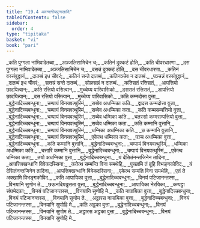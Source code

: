 ```yaml
---
title: "19.4 अवन्दनीयपुग्गलादि"
tableOfContents: false
sidebar:
  order: 4
type: "tipitaka"
basket: "vi"
book: "pari"
---
```



<DynamicBreadcrumb />

<Division number="477" book="pari">

<Paragraph number="2294" type="verses" book="pari">
_कति पुग्गला नाभिवादेतब्बा,_  
_अञ्जलिसामिचेन च;_  
_कतिनं दुक्कटं होति,_  
_कति चीवरधारणा._  

</Paragraph>

<Paragraph number="2295" type="verses" book="pari">
_दस पुग्गला नाभिवादेतब्बा,_  
_अञ्जलिसामिचेन च;_  
_दसन्नं दुक्कटं होति,_  
_दस चीवरधारणा._  

</Paragraph>

<Paragraph number="2296" type="verses" book="pari">
_कतिनं वस्संवुट्ठानं,_  
_दातब्बं इध चीवरं;_  
_कतिनं सन्ते दातब्बं,_  
_कतिनञ्चेव न दातब्बं._  

</Paragraph>

<Paragraph number="2297" type="verses" book="pari">
_पञ्चन्नं वस्संवुट्ठानं,_  
_दातब्बं इध चीवरं;_  
_सत्तन्नं सन्ते दातब्बं,_  
_सोळसन्नं न दातब्बं._  

</Paragraph>

<Paragraph number="2298" type="verses" book="pari">
_कतिसतं रत्तिसतं,_  
_आपत्तियो छादयित्वान;_  
_कति रत्तियो वसित्वान,_  
_मुच्चेय्य पारिवासिको._  

</Paragraph>

<Paragraph number="2299" type="verses" book="pari">
_दससतं रत्तिसतं,_  
_आपत्तियो छादयित्वान;_  
_दस रत्तियो वसित्वान,_  
_मुच्चेय्य पारिवासिको._  

</Paragraph>

<Paragraph number="2300" type="verses" book="pari">
_कति कम्मदोसा वुत्ता,_  
_बुद्धेनादिच्चबन्धुना;_  
_चम्पायं विनयवत्थुस्मिं,_  
_सब्बेव अधम्मिका कति._  

</Paragraph>

<Paragraph number="2301" type="verses" book="pari">
_द्वादस कम्मदोसा वुत्ता,_  
_बुद्धेनादिच्चबन्धुना;_  
_चम्पायं विनयवत्थुस्मिं,_  
_सब्बेव अधम्मिका कता._  

</Paragraph>

<Paragraph number="2302" type="verses" book="pari">
_कति कम्मसम्पत्तियो वुत्ता,_  
_बुद्धेनादिच्चबन्धुना;_  
_चम्पायं विनयवत्थुस्मिं,_  
_सब्बेव धम्मिका कति._  

</Paragraph>

<Paragraph number="2303" type="verses" book="pari">
_चतस्सो कम्मसम्पत्तियो वुत्ता,_  
_बुद्धेनादिच्चबन्धुना;_  
_चम्पायं विनयवत्थुस्मिं,_  
_सब्बेव धम्मिका कता._  

</Paragraph>

<Paragraph number="2304" type="verses" book="pari">
_कति कम्मानि वुत्तानि,_  
_बुद्धेनादिच्चबन्धुना;_  
_चम्पायं विनयवत्थुस्मिं,_  
_धम्मिका अधम्मिका कति._  

</Paragraph>

<Paragraph number="2305" type="verses" book="pari">
_छ कम्मानि वुत्तानि,_  
_बुद्धेनादिच्चबन्धुना;_  
_चम्पायं विनयवत्थुस्मिं,_  
_एकेत्थ धम्मिका कता;_  
_पञ्च अधम्मिका वुत्ता,_  
_बुद्धेनादिच्चबन्धुना._  

</Paragraph>

<Paragraph number="2306" type="verses" book="pari">
_कति कम्मानि वुत्तानि,_  
_बुद्धेनादिच्चबन्धुना;_  
_चम्पायं विनयवत्थुस्मिं,_  
_धम्मिका अधम्मिका कति._  

</Paragraph>

<Paragraph number="2307" type="verses" book="pari">
_चत्तारि कम्मानि वुत्तानि,_  
_बुद्धेनादिच्चबन्धुना;_  
_चम्पायं विनयवत्थुस्मिं,_  
_एकेत्थ धम्मिका कता;_  
_तयो अधम्मिका वुत्ता,_  
_बुद्धेनादिच्चबन्धुना._  

</Paragraph>

<Paragraph number="2308" type="verses" book="pari">
_यं देसितंनन्तजिनेन तादिना,_  
_आपत्तिक्खन्धानि विवेकदस्सिना;_  
_कतेत्थ सम्मन्ति विना समथेहि,_  
_पुच्छामि तं ब्रूहि विभङ्गकोविद._  

</Paragraph>

<Paragraph number="2309" type="verses" book="pari">
_यं देसितंनन्तजिनेन तादिना,_  
_आपत्तिक्खन्धानि विवेकदस्सिना;_  
_एकेत्थ सम्मति विना समथेहि,_  
_एतं ते अक्खामि विभङ्गकोविद._  

</Paragraph>

<Paragraph number="2310" type="verses" book="pari">
_कति आपायिका वुत्ता,_  
_बुद्धेनादिच्चबन्धुना;_  
_विनयं पटिजानन्तस्स,_  
_विनयानि सुणोम ते._  

</Paragraph>

<Paragraph number="2311" type="verses" book="pari">
_छऊनदियड्ढसता वुत्ता,_  
_बुद्धेनादिच्चबन्धुना;_  
_आपायिका नेरयिका,_  
_कप्पट्ठा संघभेदका;_  
_विनयं पटिजानन्तस्स,_  
_विनयानि सुणोहि मे._  

</Paragraph>

<Paragraph number="2312" type="verses" book="pari">
_कति नापायिका वुत्ता,_  
_बुद्धेनादिच्चबन्धुना;_  
_विनयं पटिजानन्तस्स,_  
_विनयानि सुणोम ते._  

</Paragraph>

<Paragraph number="2313" type="verses" book="pari">
_अट्ठारस नापायिका वुत्ता,_  
_बुद्धेनादिच्चबन्धुना;_  
_विनयं पटिजानन्तस्स,_  
_विनयानि सुणोहि मे._  

</Paragraph>

<Paragraph number="2314" type="verses" book="pari">
_कति अट्ठका वुत्ता,_  
_बुद्धेनादिच्चबन्धुना;_  
_विनयं पटिजानन्तस्स,_  
_विनयानि सुणोम ते._  

</Paragraph>

<Paragraph number="2315" type="verses" book="pari">
_अट्ठारस अट्ठका वुत्ता,_  
_बुद्धेनादिच्चबन्धुना;_  
_विनयं पटिजानन्तस्स,_  
_विनयानि सुणोहि मे._
</Paragraph>
</Division>